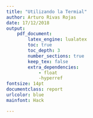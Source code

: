 ```yaml
---
title: "Utilizando la Termial"
author: Arturo Rivas Rojas
date: 17/12/2018
output:
    pdf_document:
        latex_engine: lualatex
        toc: true
        toc_depth: 3
        number_sections: true
        keep_tex: false
        extra_dependencies:
            - float
            -hyperref
fontsize: 14pt
documentclass: report
urlcolor: blue
mainfont: Hack

---
```

